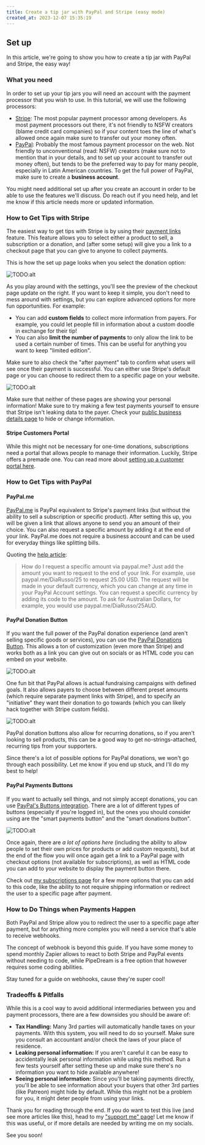 ```yaml
---
title: Create a tip jar with PayPal and Stripe (easy mode)
created_at: 2023-12-07 15:35:19
---
```


## Set up

In this article, we're going to show you how to create a tip jar with PayPal and
Stripe, the easy way!

### What you need

In order to set up your tip jars you will need an account with the payment
processor that you wish to use. In this tutorial, we will use the following
processors:

- [Stripe](https://stripe.com/): The most popular payment processor among
  developers. As most payment processors out there, it's not friendly to NSFW
  creators (blame credit card companies) so if your content toes the line of
  what's allowed once again make sure to transfer out your money often.
- [PayPal](https://www.paypal.com/): Probably the most famous payment processor
  on the web. Not friendly to unconventional (read: NSFW) creators (make sure
  not to mention that in your details, and to set up your account to transfer
  out money often), but tends to be the preferred way to pay for many people,
  especially in Latin American countries. To get the full power of PayPal, make
  sure to create a **business account**.

<div class="warning">

You might need additional set up after you create an account in order to be able
to use the features we'll discuss. Do reach out if you need help, and let me
know if this article needs more or updated information.

</div>

### How to Get Tips with Stripe

The easiest way to get tips with Stripe is by using their [payment
links](https://stripe.com/docs/payment-links) feature. This feature allows you
to select either a product to sell, a subscription or a donation, and (after
some setup) will give you a link to a checkout page that you can give to anyone
to collect payments.

This is how the set up page looks when you select the donation option:

![TODO:alt](./choose-what-to-pay-stripe.png)

As you play around with the settings, you'll see the preview of the checkout
page update on the right. If you want to keep it simple, you don't need to mess
around with settings, but you can explore advanced options for more fun
opportunities. For example:

- You can add **custom fields** to collect more information from payers. For
  example, you could let people fill in information about a custom doodle in
  exchange for their tip!
- You can also **limit the number of payments** to only allow the link to be
  used a certain number of times. This can be useful for anything you want to
  keep "limited edition".

Make sure to also check the "after payment" tab to confirm what users will see
once their payment is successful. You can either use Stripe's default page or
you can choose to redirect them to a specific page on your website.

![TODO:alt](./after-payment-stripe.png)

<div class="warning">

Make sure that neither of these pages are showing your personal information!
Make sure to try making a few test payments yourself to ensure that Stripe isn't
leaking data to the payer. Check your [public business details
page](https://dashboard.stripe.com/settings/public) to hide or change
information.

</div>

#### Stripe Customers Portal

While this might not be necessary for one-time donations, subscriptions need a
portal that allows people to manage their information. Luckily, Stripe offers a
premade one. You can read more about [setting up a customer portal
here](https://stripe.com/docs/no-code/customer-portal).

### How to Get Tips with PayPal

#### PayPal.me

[PayPal.me](https://www.paypal.com/paypalme/) is PayPal equivalent to Stripe's
payment links (but without the ability to sell a subscription or specific
product). After setting this up, you will be given a link that allows anyone to
send you an amount of their choice. You can also request a specific amount by
adding it at the end of your link. PayPal.me does not require a business account
and can be used for everyday things like splitting bills.

Quoting the [help
article](https://www.paypal.com/us/cshelp/article/what-is-paypalme-help432):

> How do I request a specific amount via paypal.me? Just add the amount you want
> to request to the end of your link. For example, use paypal.me/DiaRusso/25 to
> request 25.00 USD. The request will be made in your default currency, which
> you can change at any time in your PayPal Account settings. You can request a
> specific currency by adding its code to the amount. To ask for Australian
> Dollars, for example, you would use paypal.me/DiaRusso/25AUD.

#### PayPal Donation Button

If you want the full power of the PayPal donation experience (and aren't selling
specific goods or services), you can use the [PayPal Donations
Button](https://www.paypal.com/donate/buttons/manage). This allows a ton of
customization (even more than Stripe) and works both as a link you can give out
on socials or as HTML code you can embed on your website.

![TODO:alt](./paypal-options.png)

One fun bit that PayPal allows is actual fundraising campaigns with defined
goals. It also allows payers to choose between different preset amounts (which
require separate payment links with Stripe), and to specify an "initiative" they
want their donation to go towards (which you can likely hack together with
Stripe custom fields).

![TODO:alt](./campaign-page-preview.png)

PayPal donation buttons also allow for recurring donations, so if you aren't
looking to sell products, this can be a good way to get no-strings-attached,
recurring tips from your supporters.

<div class="warning">

Since there's a lot of possible options for PayPal donations, we won't go through
each possibility. Let me know if you end up stuck, and I'll do my best to help!

</div>

#### PayPal Payments Buttons

If you want to actually sell things, and not simply accept donations, you can use
[PayPal's Buttons integration](https://www.paypal.com/buttons/). There are a lot
of different types of buttons (especially if you're logged in), but the ones you
should consider using are the "smart payments button" and the "smart donations button".

![TODO:alt](./paypal-buttons.png)

Once again, there are _a lot of options here_ (including the ability to allow
people to set their own prices for products or add custom requests), but at the
end of the flow you will once again get a link to a PayPal page with checkout
options (not available for subscriptions), as well as HTML code you can add to
your website to display the payment button there.

Check out [my subscriptions page](https://github.com/essential-randomness/essential-random/blob/97cff874198d07612e4d668c01d35cdc4d24e8a0/src/components/PayPalButton.tsx#L23)
for a few more options that you can add to this code, like the ability to not require
shipping information or redirect the user to a specific page after payment.

### How to Do Things when Payments Happen

Both PayPal and Stripe allow you to redirect the user to a specific page after payment,
but for anything more complex you will need a service that's able to receive webhooks.

The concept of webhook is beyond this guide. If you have some money to spend monthly
Zapier allows to react to both Stripe and PayPal events without needing to code, while
PipeDream is a free option that however requires some coding abilities.

Stay tuned for a guide on webhooks, cause they're super cool!

### Tradeoffs & Pitfalls

While this is a cool way to avoid additional intermediaries between you and payment
processors, there are a few downsides you should be aware of:

- **Tax Handling:** Many 3rd parties will automatically handle taxes on your payments.
  With this system, you will need to do so yourself. Make sure you consult an accountant
  and/or check the laws of your place of residence.
- **Leaking personal information:** If you aren't careful it can be easy to accidentally
  leak personal information while using this method. Run a few tests yourself after setting
  these up and make sure there's no information you want to hide available anywhere!
- **Seeing personal information:** Since you'll be taking payments directly, you'll be
  able to see information about your buyers that other 3rd parties (like Patreon) might
  hide by default. While this might not be a problem for you, it might deter people from
  using your links.

Thank you for reading through the end. If you do want to test this live (and see more
articles like this), head to my ["support me" page](/support-me#donate)! Let me know
if this was useful, or if more details are needed by writing me on my socials.

See you soon!

<style>{`
    .warning {
        background-color: yellow;
    }
`}</style>
